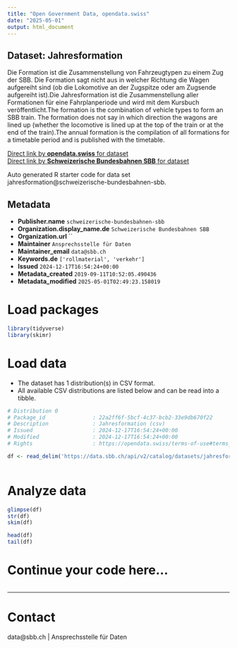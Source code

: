 ```yaml
---
title: "Open Government Data, opendata.swiss"
date: "2025-05-01"
output: html_document
---
```


## Dataset: Jahresformation

Die Formation ist die Zusammenstellung von Fahrzeugtypen zu einem Zug der SBB. Die Formation sagt nicht aus in welcher Richtung die Wagen aufgereiht sind (ob die Lokomotive an der Zugspitze oder am Zugsende aufgereiht ist).Die Jahresformation ist die Zusammenstellung aller Formationen für eine Fahrplanperiode und wird mit dem Kursbuch veröffentlicht.The formation is the combination of vehicle types to form an SBB train. The formation does not say in which direction the wagons are lined up (whether the locomotive is lined up at the top of the train or at the end of the train).The annual formation is the compilation of all formations for a timetable period and is published with the timetable.

[Direct link by **opendata.swiss** for dataset](https://opendata.swiss/de/dataset/jahresformation)<br>
[Direct link by **Schweizerische Bundesbahnen SBB** for dataset](https://data.sbb.ch/explore/dataset/jahresformation/)

Auto generated R starter code for data set jahresformation@schweizerische-bundesbahnen-sbb.

## Metadata

- **Publisher.name** `schweizerische-bundesbahnen-sbb`
- **Organization.display_name.de** `Schweizerische Bundesbahnen SBB`
- **Organization.url** ``
- **Maintainer** `Ansprechsstelle für Daten`
- **Maintainer_email** `data@sbb.ch`
- **Keywords.de** `['rollmaterial', 'verkehr']`
- **Issued** `2024-12-17T16:54:24+00:00`
- **Metadata_created** `2019-09-11T10:52:05.490436`
- **Metadata_modified** `2025-05-01T02:49:23.158019`


# Load packages

```r

library(tidyverse)
library(skimr)

```

# Load data

-   The dataset has 1 distribution(s) in CSV format.
-   All available CSV distributions are listed below and can be read into a tibble.

```r

# Distribution 0
# Package_id               : 22a2ff6f-5bcf-4c37-bcb2-33e9db670f22
# Description              : Jahresformation (csv)
# Issued                   : 2024-12-17T16:54:24+00:00
# Modified                 : 2024-12-17T16:54:24+00:00
# Rights                   : https://opendata.swiss/terms-of-use#terms_by

df <- read_delim('https://data.sbb.ch/api/v2/catalog/datasets/jahresformation/exports/csv?use_labels=true')



```

# Analyze data

```r

glimpse(df)
str(df)
skim(df)

head(df)
tail(df)

```

# Continue your code here...

```r

```

------------------------------------------------------------------------

# Contact

data@sbb.ch | Ansprechsstelle für Daten
